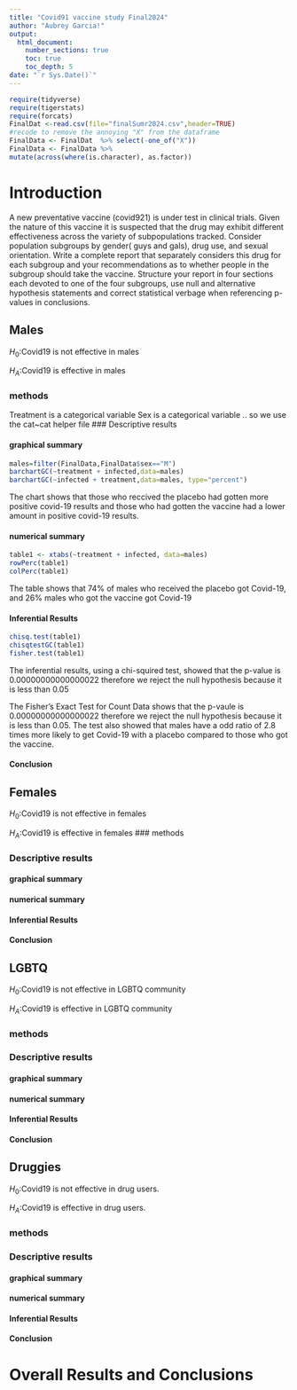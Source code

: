 ```yaml
---
title: "Covid91 vaccine study Final2024"
author: "Aubrey Garcia!"
output: 
  html_document:
    number_sections: true
    toc: true
    toc_depth: 5
date: "`r Sys.Date()`" 
---
```


```r
require(tidyverse)
require(tigerstats)
require(forcats)
FinalDat <-read.csv(file="finalSumr2024.csv",header=TRUE)
#recode to remove the annoying "X" from the dataframe
FinalData <- FinalDat  %>% select(-one_of("X"))
FinalData <- FinalData %>%
mutate(across(where(is.character), as.factor))
```

# Introduction

A new  preventative vaccine (covid921) is under test in clinical trials. Given the nature of this vaccine it is suspected that the drug may exhibit different effectiveness across the variety of subpopulations tracked. Consider population subgroups by gender( guys and gals), drug use, and sexual orientation. Write a complete report that separately considers this drug for each subgroup and your recommendations as to whether people in the subgroup should take the vaccine. Structure your report in four sections each devoted to one of the four subgroups, use null and alternative hypothesis statements and correct statistical verbage when referencing p-values in conclusions.

## Males

$H_0$:Covid19 is not effective in males

$H_A$:Covid19 is effective in males

### methods
Treatment is a categorical variable
Sex is a categorical variable ..
so we use the cat~cat helper file
### Descriptive results

#### graphical summary
```r
males=filter(FinalData,FinalData$sex=="M")
barchartGC(~treatment + infected,data=males)
barchartGC(~infected + treatment,data=males, type="percent")
```
The chart shows that those who reccived the placebo had gotten more positive covid-19 results and those who had gotten the vaccine had a lower amount in positive covid-19 results.



#### numerical summary

```r
table1 <- xtabs(~treatment + infected, data=males)
rowPerc(table1)
colPerc(table1)
```

The table shows that 74% of males who received the placebo got Covid-19, and 26% males who got the vaccine got Covid-19

#### Inferential Results

```r
chisq.test(table1)
chisqtestGC(table1)
fisher.test(table1)
```

The inferential results, using a chi-squired test, showed that the p-value is 0.00000000000000022  therefore we reject the null hypothesis because it is less than 0.05 

The Fisher's Exact Test for Count Data shows that the p-vaule is 0.00000000000000022  therefore we reject the null hypothesis because it is less than 0.05. The test also showed that  males have a odd ratio of 2.8 times more likely to get Covid-19 with a placebo compared to those who got the vaccine.  

#### Conclusion



## Females

$H_0$:Covid19 is not effective in females

$H_A$:Covid19 is effective in females
### methods

### Descriptive results

#### graphical summary

#### numerical summary

#### Inferential Results

#### Conclusion


## LGBTQ

$H_0$:Covid19 is not effective in LGBTQ community

$H_A$:Covid19 is effective in LGBTQ community

### methods

### Descriptive results

#### graphical summary

#### numerical summary

#### Inferential Results

#### Conclusion


## Druggies

$H_0$:Covid19 is not effective in drug users.

$H_A$:Covid19 is effective in drug users.

### methods

### Descriptive results

#### graphical summary

#### numerical summary

#### Inferential Results

#### Conclusion


# Overall Results and Conclusions